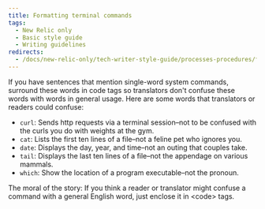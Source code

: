 ```yaml
---
title: Formatting terminal commands
tags:
  - New Relic only
  - Basic style guide
  - Writing guidelines
redirects:
  - /docs/new-relic-only/tech-writer-style-guide/processes-procedures/formatting-terminal-commands
---
```


If you have sentences that mention single-word system commands, surround these words in code tags so translators don't confuse these words with words in general usage. Here are some words that translators or readers could confuse:

* `curl`: Sends http requests via a terminal session–not to be confused with the curls you do with weights at the gym.
* `cat`: Lists the first ten lines of a file–not a feline pet who ignores you.
* `date`: Displays the day, year, and time–not an outing that couples take.
* `tail`: Displays the last ten lines of a file–not the appendage on various mammals.
* `which`: Show the location of a program executable–not the pronoun.

The moral of the story: If you think a reader or translator might confuse a command with a general English word, just enclose it in &lt;code> tags.
